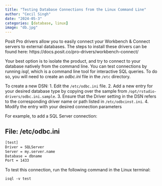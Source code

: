 ```yaml
---
title: "Testing Database Connections from the Linux Command Line"
author: "Cecil Singh"
date: "2024-05-3"
categories: [database, linux]
image: "db.jpg"
---
```


Posit Pro drivers allow you to easily connect your Workbench & Connect servers to external databases. The steps to install these drivers can be found here:
https://docs.posit.co/pro-drivers/workbench-connect/

Your best option is to isolate the product, and try to connect to your database natively from the command line. You can test connections by running *isql*, which is a command line tool for interactive SQL queries. To do so, you will need to create an *odbc.ini* file in the `/etc` directory. 

To create a new DSN:
1. Edit the `/etc/odbc.ini` file.
2. Add a new entry for your desired database type by copying over the sample from `/opt/rstudio-drivers/odbc.ini.sample`.
3. Ensure that the Driver setting in the DSN refers to the corresponding driver name or path listed in `/etc/odbcinst.ini`.
4. Modify the entry with your desired connection parameters

For example, to add a SQL Server connection:

## File: /etc/odbc.ini

```default
[test]
Driver = SQLServer
Server = my.server.name
Database = dbname
Port = 1433
```
To test this connection, run the following command in the Linux terminal:
```default
isql -v test
```


